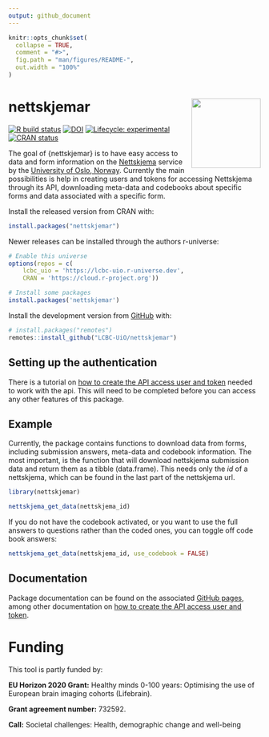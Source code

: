 ```yaml
---
output: github_document
---
```


<!-- README.md is generated from README.Rmd. Please edit that file -->

```r
knitr::opts_chunk$set(
  collapse = TRUE,
  comment = "#>",
  fig.path = "man/figures/README-",
  out.width = "100%"
)
```

# nettskjemar <img src='man/figures/logo.png' align="right" height="138.5" />

<!-- badges: start -->
[![R build status](https://github.com/LCBC-UiO/nettskjemar/workflows/R-CMD-check/badge.svg)](https://github.com/LCBC-UiO/nettskjemar/actions)
[![DOI](https://zenodo.org/badge/206264675.svg)](https://zenodo.org/badge/latestdoi/206264675)
[![Lifecycle: experimental](https://img.shields.io/badge/lifecycle-experimental-orange.svg)](https://lifecycle.r-lib.org/articles/stages.html)
[![CRAN status](https://www.r-pkg.org/badges/version/nettskjemar)](https://CRAN.R-project.org/package=nettskjemar)
<!-- badges: end -->

The goal of {nettskjemar} is to have easy access to data and form information on the [Nettskjema](https://nettskjema.no/) service by the [University of Oslo, Norway](https://www.uio.no/english/).
Currently the main possibilities is help in creating users and tokens for accessing Nettskjema through its API, downloading meta-data and codebooks about specific forms and data associated with a specific form.

Install the released version from CRAN with:

```r
install.packages("nettskjemar")
```

Newer releases can be installed through the authors r-universe:

```r
# Enable this universe
options(repos = c(
    lcbc_uio = 'https://lcbc-uio.r-universe.dev',
    CRAN = 'https://cloud.r-project.org'))

# Install some packages
install.packages('nettskjemar')
```


Install the development version from [GitHub](https://github.com/) with:

```r
# install.packages("remotes")
remotes::install_github("LCBC-UiO/nettskjemar")
```

## Setting up the authentication
There is a tutorial on [how to create the API access user and token](https://lcbc-uio.github.io/nettskjemar/articles/auth_setup.html) needed to work with the api.
This will need to be completed before you can access any other features of this package.

## Example

Currently, the package contains functions to download data from forms, including submission answers, meta-data and codebook information.
The most important, is the function that will download nettskjema submission data and return them as a tibble (data.frame). 
This needs only the _id_ of a nettskjema, which can be found in the last part of the nettskjema url.

```r
library(nettskjemar)

nettskjema_get_data(nettskjema_id)
```

If you do not have the codebook activated, or you want to use the full answers to questions rather than the coded ones, you can toggle off code book answers:

```r
nettskjema_get_data(nettskjema_id, use_codebook = FALSE)
```


## Documentation
Package documentation can be found on the associated [GitHub pages](https://lcbc-uio.github.io/nettskjemar/), among other documentation on [how to create the API access user and token](https://lcbc-uio.github.io/nettskjemar/articles/auth_setup.html).

# Funding
This tool is partly funded by:  

**EU Horizon 2020 Grant:** Healthy minds 0-100 years: Optimising the use of European brain imaging cohorts (Lifebrain).

**Grant agreement number:** 732592.

**Call:** Societal challenges: Health, demographic change and well-being

